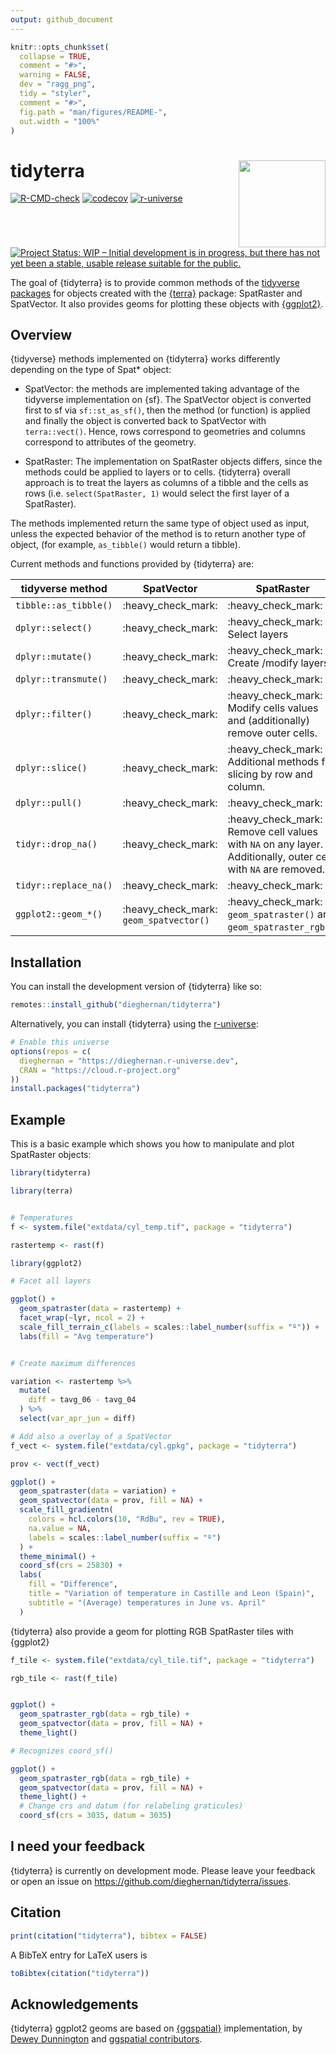 ```yaml
---
output: github_document
---
```


<!-- README.md is generated from README.Rmd. Please edit that file -->

```r
knitr::opts_chunk$set(
  collapse = TRUE,
  comment = "#>",
  warning = FALSE,
  dev = "ragg_png",
  tidy = "styler",
  comment = "#>",
  fig.path = "man/figures/README-",
  out.width = "100%"
)
```

# tidyterra <a href="https://dieghernan.github.io/tidyterra/"><img src="man/figures/logo.png" align="right" height="139"/></a>

<!-- badges: start -->

[![R-CMD-check](https://github.com/dieghernan/tidyterra/actions/workflows/check-full.yaml/badge.svg)](https://github.com/dieghernan/tidyterra/actions/workflows/check-full.yaml)
[![codecov](https://codecov.io/gh/dieghernan/tidyterra/branch/main/graph/badge.svg?token=blvDmRjcfb)](https://app.codecov.io/gh/dieghernan/tidyterra)
[![r-universe](https://dieghernan.r-universe.dev/badges/tidyterra)](https://dieghernan.r-universe.dev/)
[![Project Status: WIP – Initial development is in progress, but there has not
yet been a stable, usable release suitable for the
public.](https://www.repostatus.org/badges/latest/wip.svg)](https://www.repostatus.org/#wip)

<!-- badges: end -->

The goal of {tidyterra} is to provide common methods of the [tidyverse
packages](https://www.tidyverse.org/packages/) for objects created with the
[{terra}](https://CRAN.R-project.org/package=terra) package: SpatRaster and
SpatVector. It also provides geoms for plotting these objects with
[{ggplot2}](https://ggplot2.tidyverse.org/).

## Overview

{tidyverse} methods implemented on {tidyterra} works differently depending on
the type of Spat\* object:

-   SpatVector: the methods are implemented taking advantage of the tidyverse
    implementation on {sf}. The SpatVector object is converted first to sf via
    `sf::st_as_sf()`, then the method (or function) is applied and finally the
    object is converted back to SpatVector with `terra::vect()`. Hence, rows
    correspond to geometries and columns correspond to attributes of the
    geometry.

-   SpatRaster: The implementation on SpatRaster objects differs, since the
    methods could be applied to layers or to cells. {tidyterra} overall approach
    is to treat the layers as columns of a tibble and the cells as rows (i.e.
    `select(SpatRaster, 1)` would select the first layer of a SpatRaster).

The methods implemented return the same type of object used as input, unless the
expected behavior of the method is to return another type of object, (for
example, `as_tibble()` would return a tibble).

Current methods and functions provided by {tidyterra} are:

| tidyverse method      | SpatVector                             | SpatRaster                                                                                                     |
|------------------------|------------------------|-------------------------------------|
| `tibble::as_tibble()` | :heavy_check_mark:                     | :heavy_check_mark:                                                                                             |
| `dplyr::select()`     | :heavy_check_mark:                     | :heavy_check_mark: Select layers                                                                               |
| `dplyr::mutate()`     | :heavy_check_mark:                     | :heavy_check_mark: Create /modify layers                                                                       |
| `dplyr::transmute()`  | :heavy_check_mark:                     | :heavy_check_mark:                                                                                             |
| `dplyr::filter()`     | :heavy_check_mark:                     | :heavy_check_mark: Modify cells values and (additionally) remove outer cells.                                  |
| `dplyr::slice()`      | :heavy_check_mark:                     | :heavy_check_mark: Additional methods for slicing by row and column.                                           |
| `dplyr::pull()`       | :heavy_check_mark:                     | :heavy_check_mark:                                                                                             |
| `tidyr::drop_na()`    | :heavy_check_mark:                     | :heavy_check_mark: Remove cell values with `NA` on any layer. Additionally, outer cells with `NA` are removed. |
| `tidyr::replace_na()` | :heavy_check_mark:                     | :heavy_check_mark:                                                                                             |
| `ggplot2::geom_*()`   | :heavy_check_mark: `geom_spatvector()` | :heavy_check_mark: `geom_spatraster()` and `geom_spatraster_rgb()`.                                            |

## Installation

You can install the development version of {tidyterra} like so:

```r

remotes::install_github("dieghernan/tidyterra")
```

Alternatively, you can install {tidyterra} using the
[r-universe](https://dieghernan.r-universe.dev/ui#builds):

```r
# Enable this universe
options(repos = c(
  dieghernan = "https://dieghernan.r-universe.dev",
  CRAN = "https://cloud.r-project.org"
))
install.packages("tidyterra")
```

## Example

This is a basic example which shows you how to manipulate and plot SpatRaster
objects:

```r
library(tidyterra)

library(terra)


# Temperatures
f <- system.file("extdata/cyl_temp.tif", package = "tidyterra")

rastertemp <- rast(f)

library(ggplot2)

# Facet all layers

ggplot() +
  geom_spatraster(data = rastertemp) +
  facet_wrap(~lyr, ncol = 2) +
  scale_fill_terrain_c(labels = scales::label_number(suffix = "º")) +
  labs(fill = "Avg temperature")


# Create maximum differences

variation <- rastertemp %>%
  mutate(
    diff = tavg_06 - tavg_04
  ) %>%
  select(var_apr_jun = diff)

# Add also a overlay of a SpatVector
f_vect <- system.file("extdata/cyl.gpkg", package = "tidyterra")

prov <- vect(f_vect)

ggplot() +
  geom_spatraster(data = variation) +
  geom_spatvector(data = prov, fill = NA) +
  scale_fill_gradientn(
    colors = hcl.colors(10, "RdBu", rev = TRUE),
    na.value = NA,
    labels = scales::label_number(suffix = "º")
  ) +
  theme_minimal() +
  coord_sf(crs = 25830) +
  labs(
    fill = "Difference",
    title = "Variation of temperature in Castille and Leon (Spain)",
    subtitle = "(Average) temperatures in June vs. April"
  )
```

{tidyterra} also provide a geom for plotting RGB SpatRaster tiles with {ggplot2}

```r

f_tile <- system.file("extdata/cyl_tile.tif", package = "tidyterra")

rgb_tile <- rast(f_tile)


ggplot() +
  geom_spatraster_rgb(data = rgb_tile) +
  geom_spatvector(data = prov, fill = NA) +
  theme_light()

# Recognizes coord_sf()

ggplot() +
  geom_spatraster_rgb(data = rgb_tile) +
  geom_spatvector(data = prov, fill = NA) +
  theme_light() +
  # Change crs and datum (for relabeling graticules)
  coord_sf(crs = 3035, datum = 3035)
```

## I need your feedback

{tidyterra} is currently on development mode. Please leave your feedback or open
an issue on <https://github.com/dieghernan/tidyterra/issues>.

## Citation

```r
print(citation("tidyterra"), bibtex = FALSE)
```

A BibTeX entry for LaTeX users is

```r
toBibtex(citation("tidyterra"))
```

## Acknowledgements

{tidyterra} ggplot2 geoms are based on
[{ggspatial}](https://github.com/paleolimbot/ggspatial) implementation, by
[Dewey Dunnington](https://github.com/paleolimbot) and [ggspatial
contributors](https://github.com/paleolimbot/ggspatial/graphs/contributors).
